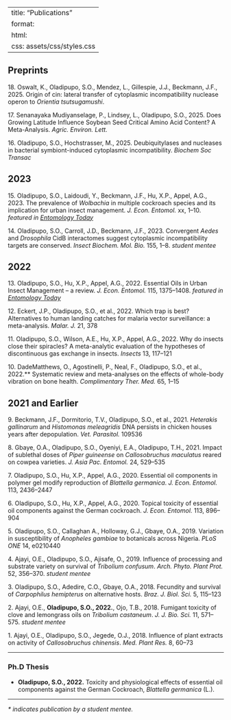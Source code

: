 
---
title: "Publications"
format:
  html:
    css: assets/css/styles.css
---


## Preprints

<span class="pub-number">18.</span> Oswalt, K., Oladipupo, S.O., Mendez, L., Gillespie, J.J., Beckmann, J.F., 2025. Origin of cin: lateral transfer of cytoplasmic incompatibility nuclease operon to *Orientia tsutsugamushi*.

<span class="pub-number">17.</span> Senanayaka Mudiyanselage, P., Lindsey, L., Oladipupo, S.O., 2025. Does Growing Latitude Influence Soybean Seed Critical Amino Acid Content? A Meta-Analysis. _Agric. Environ. Lett._

<span class="pub-number">16.</span> Oladipupo, S.O., Hochstrasser, M., 2025. Deubiquitylases and nucleases in bacterial symbiont-induced cytoplasmic incompatibility. _Biochem Soc Transac_

## 2023

<span class="pub-number">15.</span> Oladipupo, S.O., Laidoudi, Y., Beckmann, J.F., Hu, X.P., Appel, A.G., 2023. The prevalence of *Wolbachia* in multiple cockroach species and its implication for urban insect management. _J. Econ. Entomol._ xx, 1–10. *featured in [Entomology Today](https://entomologytoday.org/2023/06/15/wolbachia-cockroaches-new-paradigm-urban-pest-management/)*

<span class="pub-number">14.</span> Oladipupo, S.O., Carroll, J.D., Beckmann, J.F., 2023. Convergent _Aedes_ and _Drosophila_ CidB interactomes suggest cytoplasmic incompatibility targets are conserved. _Insect Biochem. Mol. Bio._ 155, 1–8. *student mentee*

## 2022

<span class="pub-number">13.</span> Oladipupo, S.O., Hu, X.P., Appel, A.G., 2022. Essential Oils in Urban Insect Management – a review. _J. Econ. Entomol._ 115, 1375–1408. *featured in [Entomology Today](https://entomologytoday.org/2022/07/14/essential-oils-untapped-resource-managing-urban-insect-pests/)*

<span class="pub-number">12.</span> Eckert, J.P., Oladipupo, S.O., et al., 2022. Which trap is best? Alternatives to human landing catches for malaria vector surveillance: a meta-analysis. _Malar. J._ 21, 378

<span class="pub-number">11.</span> Oladipupo, S.O., Wilson, A.E., Hu, X.P., Appel, A.G., 2022. Why do insects close their spiracles? A meta-analytic evaluation of the hypotheses of discontinuous gas exchange in insects. _Insects_ 13, 117–121

<span class="pub-number">10.</span> DadeMatthews, O., Agostinelli, P., Neal, F., Oladipupo, S.O., et al., 2022.** Systematic review and meta-analyses on the effects of whole-body vibration on bone health. _Complimentary Ther. Med._ 65, 1–15

## 2021 and Earlier

<span class="pub-number">9.</span> Beckmann, J.F., Dormitorio, T.V., Oladipupo, S.O., et al., 2021. *Heterakis gallinarum* and *Histomonas meleagridis* DNA persists in chicken houses years after depopulation. _Vet. Parasitol._ 109536

<span class="pub-number">8.</span> Gbaye, O.A., Oladipupo, S.O., Oyeniyi, E.A., Oladipupo, T.H., 2021. Impact of sublethal doses of *Piper guineense* on *Callosobruchus maculatus* reared on cowpea varieties. _J. Asia Pac. Entomol._ 24, 529–535

<span class="pub-number">7.</span> Oladipupo, S.O., Hu, X.P., Appel, A.G., 2020. Essential oil components in polymer gel modify reproduction of *Blattella germanica*. _J. Econ. Entomol._ 113, 2436–2447

<span class="pub-number">6.</span> Oladipupo, S.O., Hu, X.P., Appel, A.G., 2020. Topical toxicity of essential oil components against the German cockroach. _J. Econ. Entomol._ 113, 896–904

<span class="pub-number">5.</span> Oladipupo, S.O., Callaghan A., Holloway, G.J., Gbaye, O.A., 2019. Variation in susceptibility of *Anopheles gambiae* to botanicals across Nigeria. _PLoS ONE_ 14, e0210440

<span class="pub-number">4.</span> Ajayi, O.E., Oladipupo, S.O., Ajisafe, O., 2019. Influence of processing and substrate variety on survival of *Tribolium confusum*. _Arch. Phyto. Plant Prot._ 52, 356–370. *student mentee*

<span class="pub-number">3.</span> Oladipupo, S.O., Adedire, C.O., Gbaye, O.A., 2018. Fecundity and survival of *Carpophilus hemipterus* on alternative hosts. _Braz. J. Biol. Sci._ 5, 115–123

<span class="pub-number">2.</span> Ajayi, O.E., **Oladipupo, S.O., 2022.**, Ojo, T.B., 2018. Fumigant toxicity of clove and lemongrass oils on *Tribolium castaneum*. _J. J. Bio. Sci._ 11, 571–575. *student mentee*

<span class="pub-number">1.</span> Ajayi, O.E., Oladipupo, S.O., Jegede, O.J., 2018. Influence of plant extracts on activity of *Callosobruchus chinensis*. _Med. Plant Res._ 8, 60–73

---

### Ph.D Thesis
- **Oladipupo, S.O., 2022.** Toxicity and physiological effects of essential oil components against the German Cockroach, *Blattella germanica* (L.).

---

_* indicates publication by a student mentee._